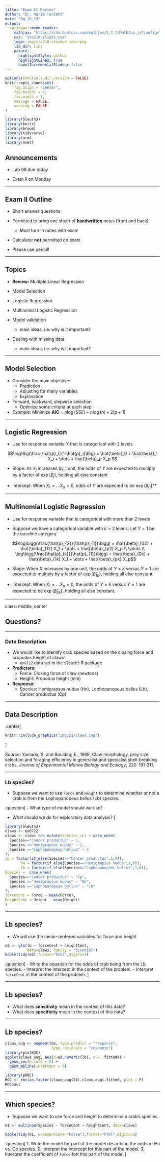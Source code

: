 ```yaml
---
title: "Exam II Review"
author: "Dr. Maria Tackett"
date: "04.10.19"
output:
  xaringan::moon_reader:
    mathjax: "https://cdn.bootcss.com/mathjax/2.7.1/MathJax.js?config=TeX-MML-AM_HTMLorMML"
    css: "sta210-slides.css"
    logo: img/sta210-sticker-icon.png
    lib_dir: libs
    nature:
      highlightStyle: github
      highlightLines: true
      countIncrementalSlides: false
---
```


```r
options(htmltools.dir.version = FALSE)
knitr::opts_chunk$set(
	fig.align = "center",
	fig.height = 4,
	fig.width = 7,
	message = FALSE,
	warning = FALSE
)
```


```r
library(Sleuth3)
library(knitr)
library(broom)
library(tidyverse)
library(arm)
library(nnet)
```


## Announcements

- Lab 09 due today

- Exam II on Monday

---

## Exam II Outline

- Short answer questions

- Permitted to bring one sheet of **<u>handwritten</u>** notes (front and back)
  + Must turn in notes with exam 

- Calculator **not** permitted on exam

- Please use pencil!

---

## Topics 

- **Review:** Multiple Linear Regression 

- Model Selection 

- Logistic Regression 

- Multinomial Logistic Regression 

- Model validation 
    - main ideas, i.e. why is it important?

- Dealing with missing data 
    - main ideas, i.e. why is it important?

---

## Model Selection

- Consider the main objective:
  + Prediction
  + Adjusting for many variables
  + Explanation
  
- Forward, backward, stepwise selection
  + Optimize some criteria at each step
  
- *Example*: Minimize **AIC** = $n\log(SSE)−n\log(n)+2(p+1)$

---

## Logistic Regression

- Use for response variable $Y$ that is categorical with 2 levels 

$$\log\Big(\frac{\hat{p}_i}{1-\hat{p}_i}\Big) = \hat{\beta}_0 + \hat{\beta}_1 X_i + \dots + \hat{\beta}_p X_p $$

- <font class="vocab">Slope:</font>  As $X_j$ increases by 1 unit, the odds of $Y$ are expected to multiply by a factor of $\exp\{\beta_j\}$, holding all else constant

- <font class="vocab">Intercept: </font> When $X_1 = \dots X_p =0$, odds of $Y$ are expected to be $\exp\{\beta_0\}$**

---

## Multinomial Logistic Regression

- Use for response variable that is categorical with more than 2 levels
  
-  Suppose we have a categorical variable with $k > 2$ levels. Let $Y=1$ be the baseline category

$$\log\bigg(\frac{\hat{p}_{2}}{\hat{p}_{1}}\bigg) = \hat{\beta}_{02} + \hat{\beta}_{12} X_1 + \dots + \hat{\beta}_{p2} X_p \\
\vdots \\
\log\bigg(\frac{\hat{p}_{k}}{\hat{p}_{1}}\bigg) = \hat{\beta}_{0k} + \hat{\beta}_{1k} X_1 + \dots + \hat{\beta}_{pk} X_p$$

- <font class="vocab">Slope</font>: When $X$ increases by one unit, the odds of $Y=k$ versus $Y=1$ are expected to multiply by a factor of $\exp\{\hat{\beta}_{1k}\}$, holding all else constant.

- <font class="vocab">Intercept</font>: When $X_1 = \dots X_p =0$, the odds of $Y=k$ versus $Y=1$ are expected to be $\exp\{\hat{\beta}_{0k}\}$, holding all else constant.

---

class: middle, center

## Questions? 

---

### Data Description 

- We would like to identify crab species based on the closing force and propodus height of claws
  + `ex0722` data set in the `Sleuth3` R package

- **Predictors:** 
  + <font class="vocab">Force: </font> Closing force of claw (newtons)
  + <font class="vocab">Height: </font> Propodus height (mm)
  
- **Response:**
  + <font class="vocab">Species: </font> Hemigrapsus nudus (Hn), Lophopanopeus bellus (Lb), Cancer productus (Cp)

---

## Data Description 

.center[
```r
knitr::include_graphics("img/21/claws.png")
```
]

Source: Yamada, S. and Boulding E., 1998, Claw morphology, prey size selection and foraging efficiency in generalist and specialist shell-breaking crabs, *Journal of Experimental Marine Biology and Ecology*, 220: 191-211.

---

### Lb species?

- Suppose we want to use `Force` and `Height` to determine whether or not a crab is from the Lophopanopeus bellus (Lb) species. 

.question[
- What type of model should we use? 

- What should we do for exploratory data analysis?
]

```r
library(Sleuth3)
claws <- ex0722
claws <- claws %>% mutate(species_int = case_when(
  Species=="Cancer productus" ~ 1, 
  Species =="Hemigrapsus nudus" ~ 2, 
  Species =="Lophopanopeus bellus" ~ 3
), 
cp = factor(if_else(Species=="Cancer productus",1,0)),
       hn = factor(if_else(Species=="Hemigrapsus nudus",1,0)),
       lb = factor(if_else(Species=="Lophopanopeus bellus",1,0)), 
Species =  case_when(
  Species=="Cancer productus" ~ "Cp", 
  Species =="Hemigrapsus nudus" ~ "Hn", 
  Species =="Lophopanopeus bellus" ~ "Lb"
), 
forceCent = Force - mean(Force), 
heightCent = Height - mean(Height)
)
```

---

## Lb species?

- We will use the mean-centered variables for force and height.
```r
m2 <- glm(lb ~ forceCent + heightCent, 
          data=claws, family = "binomial")
kable(tidy(m2),format="html",digits=3)
```

.question[
- Write the equation for the odds of crab being from the Lb species.
- Interpret the intercept in the context of the problem. 
- Interpret `forceCent` in the context of the problem. 
]

---

## Lb species?

- What does **sensitivity** mean in the context of this data?
- What does  **specificity** mean in the context of this data?

---

## Lb species?

```r
claws_aug <- augment(m2, type.predict = "response", 
                     type.residuals = "response")
library(plotROC)
ggplot(claws_aug, aes(d=as.numeric(lb), m = .fitted)) + 
  geom_roc(n.cuts = 0) + 
  geom_abline(intercept = 0)

library(pROC)
ROC <- roc(as.factor(claws_aug$lb),claws_aug$.fitted, plot = F)
ROC$auc
```

---

## Which species? 

- Suppose we want to use force and height to determine a crab's species.


```r
m1 <- multinom(Species ~ forceCent + heightCent, data=claws)
```

```r
kable(tidy(m1, exponentiate="False"),format="html",digits=3)
```

.question[
1. Write the model for part of the model describing the odds of Hn vs. Cp species.
2. Interpret the intercept for this part of the model.
3. Interpret the coefficient of `Force` fort this part of the model.
]




